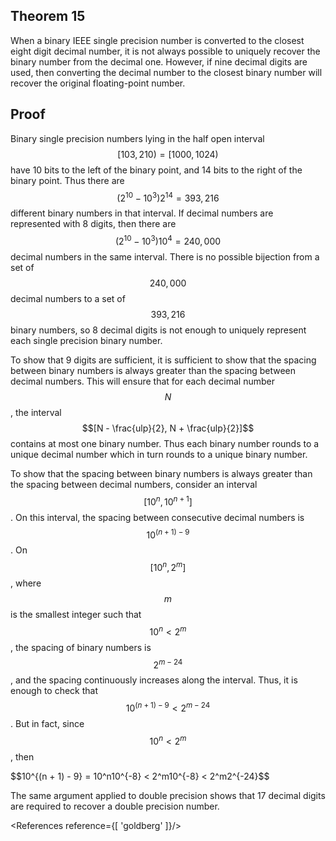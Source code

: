 ## Theorem 15

When a binary IEEE single precision number is converted to the closest eight digit decimal number, it is not always possible to uniquely recover the binary number from the decimal one. However, if nine decimal digits are used, then converting the decimal number to the closest binary number will recover the original floating-point number.

## Proof

Binary single precision numbers lying in the half open interval $$[103, 210) = [1000, 1024)$$ have 10 bits to the left of the binary point, and 14 bits to the right of the binary point. Thus there are $$(2^{10} - 10^{3})2^{14} = 393,216$$ different binary numbers in that interval. If decimal numbers are represented with 8 digits, then there are $$(2^{10} - 10^{3})10^{4} = 240,000$$ decimal numbers in the same interval. There is no possible bijection from a set of $$240,000$$ decimal numbers to a set of $$393,216$$ binary numbers, so 8 decimal digits is not enough to uniquely represent each single precision binary number.

To show that 9 digits are sufficient, it is sufficient to show that the spacing between binary numbers is always greater than the spacing between decimal numbers. This will ensure that for each decimal number $$N$$, the interval $$[N - \frac{ulp}{2}, N + \frac{ulp}{2}]$$ contains at most one binary number. Thus each binary number rounds to a unique decimal number which in turn rounds to a unique binary number.

To show that the spacing between binary numbers is always greater than the spacing between decimal numbers, consider an interval $$[10^n, 10^{n + 1}]$$. On this interval, the spacing between consecutive decimal numbers is $$10^{(n + 1) - 9}$$. On $$[10^n, 2^m]$$, where $$m$$ is the smallest integer such that $$10^n < 2^m$$, the spacing of binary numbers is $$2^{m - 24}$$, and the spacing continuously increases along the interval. Thus, it is enough to check that $$10^{(n + 1) - 9} < 2^{m - 24}$$. But in fact, since $$10^n < 2^m$$, then 

<div className="text-center">
    $$10^{(n + 1) - 9} = 10^n10^{-8} < 2^m10^{-8} < 2^m2^{-24}$$
</div>

The same argument applied to double precision shows that 17 decimal digits are required to recover a double precision number.

<References reference={[
    'goldberg'
]}/>